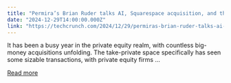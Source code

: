 ```yaml
---
title: "Permira’s Brian Ruder talks AI, Squarespace acquisition, and the value of co-leadership"
date: "2024-12-29T14:00:00.000Z"
link: "https://techcrunch.com/2024/12/29/permiras-brian-ruder-talks-ai-squarespace-acquisition-and-the-value-of-co-leadership/"
---
```


It has been a busy year in the private equity realm, with countless big-money acquisitions unfolding. The take-private space specifically has seen some sizable transactions, with private equity firms ...

[Read more](https://techcrunch.com/2024/12/29/permiras-brian-ruder-talks-ai-squarespace-acquisition-and-the-value-of-co-leadership/)

